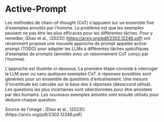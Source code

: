# Active-Prompt


Les méthodes de chain-of-thought (CoT) s'appuient sur un ensemble fixe d'exemples annotés par l'homme. Le problème est que les exemples peuvent ne pas être les plus efficaces pour les différentes tâches. Pour y remédier, [Diao et al., (2023)] (https://arxiv.org/pdf/2302.12246.pdf) ont récemment proposé une nouvelle approche de prompt appelée active-prompt (TODO) pour adapter les LLMs à différentes tâches spécifiques d'exemples de prompts (annotés avec un raisonnement CoT conçu par l'homme).

L'approche est illustrée ci-dessous. La première étape consiste à interroger le LLM avec ou sans quelques exemples CoT. *k* réponses possibles sont générées pour un ensemble de questions d'entraînement. Une mesure d'incertitude est calculée sur la base des *k* réponses (désaccord utilisé). Les questions les plus incertaines sont sélectionnées pour être annotées par des humains. Les nouveaux exemples annotés sont ensuite utilisés pour déduire chaque question. 

<Screenshot src={ACTIF} alt="ACTIF" />
Source de l'image : [Diao et al., (2023)] (https://arxiv.org/pdf/2302.12246.pdf)
